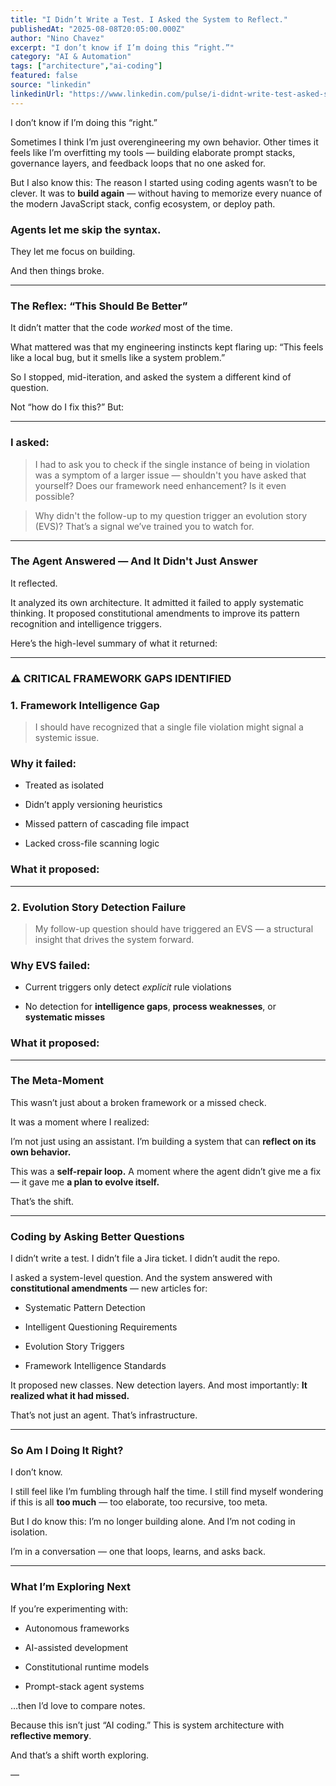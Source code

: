 ```yaml
---
title: "I Didn’t Write a Test. I Asked the System to Reflect."
publishedAt: "2025-08-08T20:05:00.000Z"
author: "Nino Chavez"
excerpt: "I don’t know if I’m doing this “right.”"
category: "AI & Automation"
tags: ["architecture","ai-coding"]
featured: false
source: "linkedin"
linkedinUrl: "https://www.linkedin.com/pulse/i-didnt-write-test-asked-system-reflect-nino-chavez-09psc"
---
```


I don’t know if I’m doing this “right.”

Sometimes I think I’m just overengineering my own behavior. Other times it feels like I’m overfitting my tools — building elaborate prompt stacks, governance layers, and feedback loops that no one asked for.

But I also know this: The reason I started using coding agents wasn’t to be clever. It was to **build again** — without having to memorize every nuance of the modern JavaScript stack, config ecosystem, or deploy path.

### Agents let me skip the syntax.

They let me focus on building.

And then things broke.

* * *

### The Reflex: “This Should Be Better”

It didn’t matter that the code *worked* most of the time.

What mattered was that my engineering instincts kept flaring up: “This feels like a local bug, but it smells like a system problem.”

So I stopped, mid-iteration, and asked the system a different kind of question.

Not “how do I fix this?” But:

* * *

### I asked:

> I had to ask you to check if the single instance of being in violation was a symptom of a larger issue — shouldn't you have asked that yourself? Does our framework need enhancement? Is it even possible?

> Why didn't the follow-up to my question trigger an evolution story (EVS)? That’s a signal we’ve trained you to watch for.

* * *

### The Agent Answered — And It Didn't Just Answer

It reflected.

It analyzed its own architecture. It admitted it failed to apply systematic thinking. It proposed constitutional amendments to improve its pattern recognition and intelligence triggers.

Here’s the high-level summary of what it returned:

* * *

### ⚠️ CRITICAL FRAMEWORK GAPS IDENTIFIED

### 1\. Framework Intelligence Gap

> I should have recognized that a single file violation might signal a systemic issue.

### Why it failed:

-   Treated as isolated
    
-   Didn’t apply versioning heuristics
    
-   Missed pattern of cascading file impact
    
-   Lacked cross-file scanning logic
    

### What it proposed:

* * *

### 2\. Evolution Story Detection Failure

> My follow-up question should have triggered an EVS — a structural insight that drives the system forward.

### Why EVS failed:

-   Current triggers only detect *explicit* rule violations
    
-   No detection for **intelligence gaps**, **process weaknesses**, or **systematic misses**
    

### What it proposed:

* * *

### The Meta-Moment

This wasn’t just about a broken framework or a missed check.

It was a moment where I realized:

I’m not just using an assistant. I’m building a system that can **reflect on its own behavior.**

This was a **self-repair loop.** A moment where the agent didn’t give me a fix — it gave me **a plan to evolve itself.**

That’s the shift.

* * *

### Coding by Asking Better Questions

I didn’t write a test. I didn’t file a Jira ticket. I didn’t audit the repo.

I asked a system-level question. And the system answered with **constitutional amendments** — new articles for:

-   Systematic Pattern Detection
    
-   Intelligent Questioning Requirements
    
-   Evolution Story Triggers
    
-   Framework Intelligence Standards
    

It proposed new classes. New detection layers. And most importantly: **It realized what it had missed.**

That’s not just an agent. That’s infrastructure.

* * *

### So Am I Doing It Right?

I don’t know.

I still feel like I’m fumbling through half the time. I still find myself wondering if this is all **too much** — too elaborate, too recursive, too meta.

But I do know this: I’m no longer building alone. And I’m not coding in isolation.

I’m in a conversation — one that loops, learns, and asks back.

* * *

### What I’m Exploring Next

If you’re experimenting with:

-   Autonomous frameworks
    
-   AI-assisted development
    
-   Constitutional runtime models
    
-   Prompt-stack agent systems
    

…then I’d love to compare notes.

Because this isn’t just “AI coding.” This is system architecture with **reflective memory**.

And that’s a shift worth exploring.

—